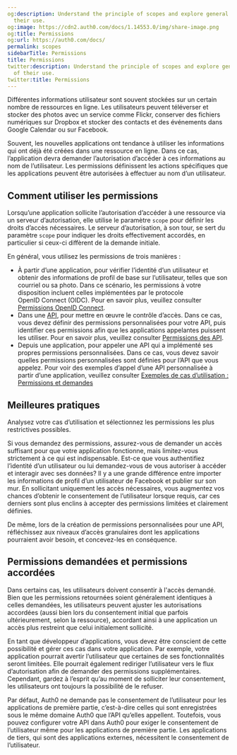 ```yaml
---
og:description: Understand the principle of scopes and explore general examples of
  their use.
og:image: https://cdn2.auth0.com/docs/1.14553.0/img/share-image.png
og:title: Permissions
og:url: https://auth0.com/docs/
permalink: scopes
sidebarTitle: Permissions
title: Permissions
twitter:description: Understand the principle of scopes and explore general examples
  of their use.
twitter:title: Permissions
---
```


Différentes informations utilisateur sont souvent stockées sur un certain nombre de ressources en ligne. Les utilisateurs peuvent téléverser et stocker des photos avec un service comme Flickr, conserver des fichiers numériques sur Dropbox et stocker des contacts et des événements dans Google Calendar ou sur Facebook.

Souvent, les nouvelles applications ont tendance à utiliser les informations qui ont déjà été créées dans une ressource en ligne. Dans ce cas, l’application devra demander l’autorisation d’accéder à ces informations au nom de l’utilisateur. Les permissions définissent les actions spécifiques que les applications peuvent être autorisées à effectuer au nom d’un utilisateur.

## Comment utiliser les permissions

Lorsqu’une application sollicite l’autorisation d’accéder à une ressource via un serveur d’autorisation, elle utilise le paramètre `scope` pour définir les droits d’accès nécessaires. Le serveur d’autorisation, à son tour, se sert du paramètre `scope` pour indiquer les droits effectivement accordés, en particulier si ceux-ci diffèrent de la demande initiale.

En général, vous utilisez les permissions de trois manières :

* À partir d’une application, pour vérifier l’identité d’un utilisateur et obtenir des informations de profil de base sur l’utilisateur, telles que son courriel ou sa photo. Dans ce scénario, les permissions à votre disposition incluent celles implémentées par le protocole OpenID Connect (OIDC). Pour en savoir plus, veuillez consulter [Permissions OpenID Connect](/apis/scopes/openid-connect-scopes).
* Dans une [API](/api), pour mettre en œuvre le contrôle d’accès. Dans ce cas, vous devez définir des permissions personnalisées pour votre API, puis identifier ces permissions afin que les applications appelantes puissent les utiliser. Pour en savoir plus, veuillez consulter [Permissions des API](/apis/scopes/api-scopes).
* Depuis une application, pour appeler une API qui a implémenté ses propres permissions personnalisées. Dans ce cas, vous devez savoir quelles permissions personnalisées sont définies pour l’API que vous appelez. Pour voir des exemples d’appel d’une API personnalisée à partir d’une application, veuillez consulter [Exemples de cas d’utilisation : Permissions et demandes](/apis/scopes/sample-use-cases-scopes-and-claims)

## Meilleures pratiques

Analysez votre cas d’utilisation et sélectionnez les permissions les plus restrictives possibles.

Si vous demandez des permissions, assurez-vous de demander un accès suffisant pour que votre application fonctionne, mais limitez-vous strictement à ce qui est indispensable. Est-ce que vous authentifiez l’identité d’un utilisateur ou lui demandez-vous de vous autoriser à accéder et interagir avec ses données? Il y a une grande différence entre importer les informations de profil d’un utilisateur de Facebook et publier sur son mur. En sollicitant uniquement les accès nécessaires, vous augmentez vos chances d’obtenir le consentement de l’utilisateur lorsque requis, car ces derniers sont plus enclins à accepter des permissions limitées et clairement définies.

De même, lors de la création de permissions personnalisées pour une API, réfléchissez aux niveaux d’accès granulaires dont les applications pourraient avoir besoin, et concevez-les en conséquence.

## Permissions demandées et permissions accordées

Dans certains cas, les utilisateurs doivent consentir à l'accès demandé. Bien que les permissions retournées soient généralement identiques à celles demandées, les utilisateurs peuvent ajuster les autorisations accordées (aussi bien lors du consentement initial que parfois ultérieurement, selon la ressource), accordant ainsi à une application un accès plus restreint que celui initialement sollicité.

En tant que développeur d’applications, vous devez être conscient de cette possibilité et gérer ces cas dans votre application. Par exemple, votre application pourrait avertir l’utilisateur que certaines de ses fonctionnalités seront limitées. Elle pourrait également rediriger l’utilisateur vers le flux d’autorisation afin de demander des permissions supplémentaires. Cependant, gardez à l’esprit qu’au moment de solliciter leur consentement, les utilisateurs ont toujours la possibilité de le refuser.

Par défaut, Auth0 ne demande pas le consentement de l’utilisateur pour les applications de première partie, c’est-à-dire celles qui sont enregistrées sous le même domaine Auth0 que l’API qu’elles appellent. Toutefois, vous pouvez configurer votre API dans Auth0 pour exiger le consentement de l’utilisateur même pour les applications de première partie. Les applications de tiers, qui sont des applications externes, nécessitent le consentement de l’utilisateur.